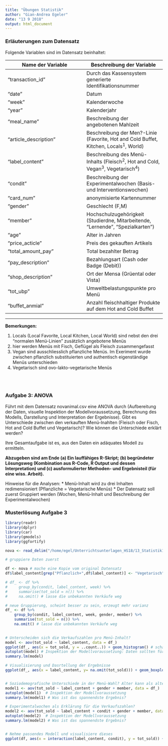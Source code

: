 ```yaml
---
title: "Übungen Statistik"
author: "Gian-Andrea Egeler"
date: "13 9 2018"
output: html_document
---
```


### Erläuterungen zum Datensatz

Folgende Variablen sind im Datensatz beinhaltet:


|   Name der Variable	|   Beschreibung der Variable	|   
|---	|---	|
|   "transaction_id" |  Durch das Kassensystem generierte Identifikationsnummer	| 
|   "date"	|   Datum	|
|  "week" | Kalenderwoche |
|  "year" | Kalenderjahr  |
|  "meal_name" | Beschreibung der angebotenen Mahlzeit  |
|  "article_description" | Beschreibung der Men?-Linie (Favorite, Hot and Cold Buffet, Kitchen, Locals<sup>1</sup>, World)  |
|  "label_content" | Beschreibung des Menü-Inhalts (Fleisch<sup>2</sup>, Hot and Cold, Vegan<sup>3</sup>, Vegetarisch<sup>4</sup>)  |
|  "condit" | Beschreibung der Experimentalwochen (Basis- und Interventionswochen)  |
|  "card_num" | anonymisierte Kartennummer  |
|  "gender" | Geschlecht (F,M)  |
|  "member" | Hochschulzugehörigkeit (Studierdne, Mitarbeitende, "Lernende", "Spezialkarten")  |
|  "age" |  Alter in Jahren |
|  "price_acticle" |  Preis des gekauften Artikels |
|  "total_amount_pay" | Total bezahlter Betrag  |
|  "pay_description" | Bezahlungsart (Cash oder Badge (Debit))  |
|  "shop_description" | Ort der Mensa (Grüental oder Vista)  |
|  "tot_ubp" | Umweltbelastungspunkte pro Menü  |
|  "buffet_anmial" | Anzahl fleischhaltiger Produkte auf dem Hot and Cold Buffet |

--------

**Bemerkungen:**

1. Locals (Local Favorite, Local Kitchen, Local World) sind nebst den drei "normalen Menü-Linien" zusätzlich angebotene Menüs
2. hier werden Menüs mit Fisch, Geflügel als Fleisch zusammengefasst
3. Vegan sind ausschliesslich pflanzliche Menüs. Im Exeriment wurde zwischen pflanzlich substituierten und authentisch eigenständige Menüs unterschieden
4. Vegetarisch sind ovo-lakto-vegetarische Menüs


<br><br>

### Aufgabe 3: ANOVA

Führt mit dem Datensatz novanimal.csv eine ANOVA durch (Aufbereitung der Daten, visuelle Inspektion der Modellvoraussetzung, Berechnung des Modells, Darstellung und Interpretation der Ergebnisse). 
Gibt es Unterschiede zwischen den verkauften Menü-Inahlten (Fleisch oder Fisch, Hot and Cold Buffet und Vegetarisch)? Wie können die Unterschiede erklärt werden?

Ihre Gesamtaufgabe ist es, aus den Daten ein adäquates Modell zu ermitteln. 

**Abzugeben sind am Ende (a) Ein lauffähiges R-Skript; (b) begründeter Lösungsweg (Kombination aus R-Code, R Output und dessen Interpretation) und (c) ausformulierter Methoden- und Ergebnisteil (für eine wiss. Arbeit).**

Hinweise für die Analysen: 
* Menü-Inhalt wird zu drei Inhalten redimensioniert (Pflanzliche = Vegetarische Menüs)
* Der Datensatz soll zuerst Gruppiert werden (Wochen, Menü-Inhalt und Beschreibung der Experimentalwochen)


### Musterlösung Aufgabe 3

```r

library(readr)
library(dplyr)
library(car)
library(gmodels)
library(ggfortify)

nova <- read_delim("/home/egel/Unterrichtsunterlagen_HS18/13_Statistik1/data/novanimal.csv", delim = ";")

```


```r
# gruppiere Daten zuerst

df <- nova # mache eine Kopie vom original Datensatz
df$label_content[grep("Pflanzlich+",df$label_content)] <- "Vegetarisch" # Fasse die Menü-Inhalte zusammen

# df_ <- df %>%
#     group_by(condit, label_content, week) %>%
#     summarise(tot_sold = n()) %>%
#     na.omit() # lasse die unbekannten Verkäufe weg

# neue Gruppierung, scheint besser zu sein, erzeugt mehr varianz
df_ <- df %>%
    group_by(condit, label_content, week, gender, member) %>%
    summarise(tot_sold = n()) %>%
    na.omit() # lasse die unbekannten Verkäufe weg
    

# Unterscheiden sich die Verkaufszahlen pro Menü-Inhalt? 
model <- aov(tot_sold ~ label_content, data = df_)
ggplot(df_, aes(x = tot_sold, y = ..count..)) + geom_histogram() # schaue die Verkaufszahlen in einem Histogramm an
autoplot(model) # Inspektion der Modellvoraussetzung: Daten sollten für eine ANOVA passen
summary.lm(model)

# Visualisierung und Dasrtellung der Ergebnisse 
ggplot(df_, aes(x = label_content, y= na.omit(tot_sold))) + geom_boxplot(fill="lightgrey") + labs(x = "Menu-Inhalt", y = "verkaufte Menus")


# Soziodemografische Unterschiede in der Menü-Wahl? Alter kann als alternative hinzugenommen werden (nur als altersgruppen).
model1 <- aov(tot_sold ~ label_content + gender + member, data = df_)
autoplot(model1)  # Inspektion der Modellvoraussetzung
summary.lm(model1) # Was ist das spannendste Ergebnis?

# Experimentalwochen als Erklärung für die Verkaufszahlen?
model2 <- aov(tot_sold ~ label_content + condit + gender + member, data = df_) # Achtung Interaktionseffekte, Haupteffekte können nicht mehr interpretiert werden
autoplot(model2)  # Inspektion der Modellvoraussetzung
summary.lm(model2) # Was ist das spannendste Ergebnis?


# Nehme passendes Modell und visualisiere dieses
ggplot(df, aes(x = interaction(label_content, condit), y = tot_sold)) + geom_boxplot(fill="lightgrey") + labs(x = "Menu-Inhalt", y = "verkaufte Menus")

```



